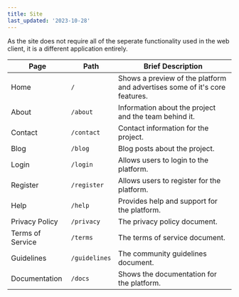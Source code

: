 ```yaml
---
title: Site
last_updated: '2023-10-28'
---
```


As the site does not require all of the seperate functionality used in the web client, it is a different application entirely.

| Page             | Path          | Brief Description                                                          |
| ---------------- | ------------- | -------------------------------------------------------------------------- |
| Home             | `/`           | Shows a preview of the platform and advertises some of it's core features. |
| About            | `/about`      | Information about the project and the team behind it.                      |
| Contact          | `/contact`    | Contact information for the project.                                       |
| Blog             | `/blog`       | Blog posts about the project.                                              |
| Login            | `/login`      | Allows users to login to the platform.                                     |
| Register         | `/register`   | Allows users to register for the platform.                                 |
| Help             | `/help`       | Provides help and support for the platform.                                |
| Privacy Policy   | `/privacy`    | The privacy policy document.                                               |
| Terms of Service | `/terms`      | The terms of service document.                                             |
| Guidelines       | `/guidelines` | The community guidelines document.                                         |
| Documentation    | `/docs`       | Shows the documentation for the platform.                                  |
